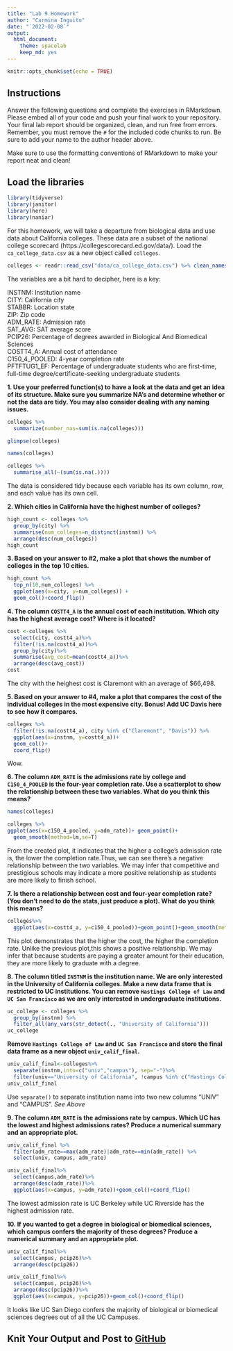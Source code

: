 ```yaml
---
title: "Lab 9 Homework"
author: "Carmina Inguito"
date: "`2022-02-08`"
output:
  html_document: 
    theme: spacelab
    keep_md: yes
---
```


```r
knitr::opts_chunk$set(echo = TRUE)
```

## Instructions
Answer the following questions and complete the exercises in RMarkdown. Please embed all of your code and push your final work to your repository. Your final lab report should be organized, clean, and run free from errors. Remember, you must remove the `#` for the included code chunks to run. Be sure to add your name to the author header above.  

Make sure to use the formatting conventions of RMarkdown to make your report neat and clean!  

## Load the libraries
```r
library(tidyverse)
library(janitor)
library(here)
library(naniar)
``` 

For this homework, we will take a departure from biological data and use data about California colleges. These data are a subset of the national college scorecard (https://collegescorecard.ed.gov/data/). Load the `ca_college_data.csv` as a new object called `colleges`.
```r
colleges <- readr::read_csv("data/ca_college_data.csv") %>% clean_names()
```

The variables are a bit hard to decipher, here is a key:  

INSTNM: Institution name  
CITY: California city  
STABBR: Location state  
ZIP: Zip code  
ADM_RATE: Admission rate  
SAT_AVG: SAT average score  
PCIP26: Percentage of degrees awarded in Biological And Biomedical Sciences  
COSTT4_A: Annual cost of attendance  
C150_4_POOLED: 4-year completion rate  
PFTFTUG1_EF: Percentage of undergraduate students who are first-time, full-time degree/certificate-seeking undergraduate students  

**1. Use your preferred function(s) to have a look at the data and get an idea of its structure. Make sure you summarize NA's and determine whether or not the data are tidy. You may also consider dealing with any naming issues.**

```r
colleges %>%
  summarize(number_nas=sum(is.na(colleges)))
```

```r
glimpse(colleges)
```

```r
names(colleges)
```

```r
colleges %>%
  summarise_all(~(sum(is.na(.))))
```

The data is considered tidy because each variable has its own column, row, and each value has its own cell.

**2. Which cities in California have the highest number of colleges?**

```r
high_count <- colleges %>%
  group_by(city) %>%
  summarise(num_colleges=n_distinct(instnm)) %>%
  arrange(desc(num_colleges))
high_count
```

**3. Based on your answer to #2, make a plot that shows the number of colleges in the top 10 cities.**

```r
high_count %>%
  top_n(10,num_colleges) %>%
  ggplot(aes(x=city, y=num_colleges)) +
  geom_col()+coord_flip()
```

**4. The column `COSTT4_A` is the annual cost of each institution. Which city has the highest average cost? Where is it located?**

```r
cost <-colleges %>%
  select(city, costt4_a)%>%
  filter(!is.na(costt4_a))%>%
  group_by(city)%>%
  summarise(avg_cost=mean(costt4_a))%>%
  arrange(desc(avg_cost))
cost
```

The city with the heighest cost is Claremont with an average of $66,498.

**5. Based on your answer to #4, make a plot that compares the cost of the individual colleges in the most expensive city. Bonus! Add UC Davis here to see how it compares.**

```r
colleges %>% 
  filter(!is.na(costt4_a), city %in% c("Claremont", "Davis")) %>% 
  ggplot(aes(x=instnm, y=costt4_a))+
  geom_col()+
  coord_flip()
```

Wow.

**6. The column `ADM_RATE` is the admissions rate by college and `C150_4_POOLED` is the four-year completion rate. Use a scatterplot to show the relationship between these two variables. What do you think this means?**
```r
names(colleges)
```

```r
colleges %>%
ggplot(aes(x=c150_4_pooled, y=adm_rate))+ geom_point()+
  geom_smooth(method=lm,se=T)
```

From the created plot, it indicates that the higher a college's admission rate is, the lower the completion rate.Thus, we can see there's a negative relationship between the two variables. We may infer that competitive and prestigious schools may indicate a more positive relationship as students are more likely to finish school. 

**7. Is there a relationship between cost and four-year completion rate? (You don't need to do the stats, just produce a plot). What do you think this means?**
```r
colleges%>%
  ggplot(aes(x=costt4_a, y=c150_4_pooled))+geom_point()+geom_smooth(method=lm, se=T)
```

This plot demonstrates that the higher the cost, the higher the completion rate. Unlike the previous plot,this shows a positive relationship. We may infer that because students are paying a greater amount for their education, they are more likely to graduate with a degree. 

**8. The column titled `INSTNM` is the institution name. We are only interested in the University of California colleges. Make a new data frame that is restricted to UC institutions. You can remove `Hastings College of Law` and `UC San Francisco` as we are only interested in undergraduate institutions.**

```r
uc_college <- colleges %>% 
  group_by(instnm) %>% 
  filter_all(any_vars(str_detect(., "University of California")))
uc_college 
```

**Remove `Hastings College of Law` and `UC San Francisco` and store the final data frame as a new object `univ_calif_final`.**
```r
univ_calif_final<-colleges%>%
  separate(instnm,into=c("univ","campus"), sep="-")%>%
  filter(univ=="University of California", !campus %in% c("Hastings College of Law", "San Francisco"))
univ_calif_final
```

Use `separate()` to separate institution name into two new columns "UNIV" and "CAMPUS".
*See Above*

**9. The column `ADM_RATE` is the admissions rate by campus. Which UC has the lowest and highest admissions rates? Produce a numerical summary and an appropriate plot.**

```r
univ_calif_final %>%
  filter(adm_rate==max(adm_rate)|adm_rate==min(adm_rate)) %>% 
  select(univ, campus, adm_rate)
```

```r
univ_calif_final%>%
  select(campus,adm_rate)%>%
  arrange(desc(adm_rate))%>%
  ggplot(aes(x=campus, y=adm_rate))+geom_col()+coord_flip()
```

The lowest admission rate is UC Berkeley while UC Riverside has the highest admission rate.

**10. If you wanted to get a degree in biological or biomedical sciences, which campus confers the majority of these degrees? Produce a numerical summary and an appropriate plot.**
```r
univ_calif_final%>%
  select(campus, pcip26)%>%
  arrange(desc(pcip26))
```

```r
univ_calif_final%>%
  select(campus, pcip26)%>%
  arrange(desc(pcip26))%>%
  ggplot(aes(x=campus, y=pcip26))+geom_col()+coord_flip()
```

It looks like UC San Diego confers the majority of biological or biomedical sciences degrees out of all the UC Campuses.

## Knit Your Output and Post to [GitHub](https://github.com/FRS417-DataScienceBiologists)
